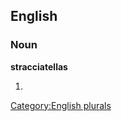 ==English==

===Noun===
'''stracciatellas'''

# {{plural of|[[stracciatella]]}}

[[Category:English plurals]]